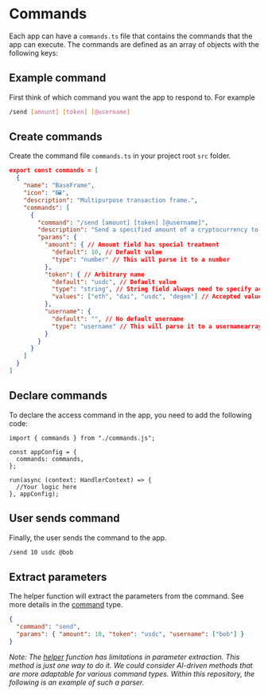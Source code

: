 # Commands

Each app can have a `commands.ts` file that contains the commands that the app can execute. The commands are defined as an array of objects with the following keys:

## Example command

First think of which command you want the app to respond to. For example

```bash [cmd]
/send [amount] [token] [@username]
```

## Create commands

Create the command file `commands.ts` in your project root `src` folder.

```json [src/commands.ts]
export const commands = [
  {
    "name": "BaseFrame",
    "icon": "🖼️",
    "description": "Multipurpose transaction frame.",
    "commands": [
      {
        "command": "/send [amount] [token] [@username]",
        "description": "Send a specified amount of a cryptocurrency to a destination address.",
        "params": {
          "amount": { // Amount field has special treatment
            "default": 10, // Default value
            "type": "number" // This will parse it to a number
          },
          "token": { // Arbitrary name
            "default": "usdc", // Default value
            "type": "string", // String field always need to specify accepted values
            "values": ["eth", "dai", "usdc", "degen"] // Accepted values
          },
          "username": {
            "default": "", // No default username
            "type": "username" // This will parse it to a usernamearray
          }
        }
      }
    ]
  }
]
```

## Declare commands

To declare the access command in the app, you need to add the following code:

```tsx
import { commands } from "./commands.js";

const appConfig = {
  commands: commands,
};

run(async (context: HandlerContext) => {
  //Your logic here
}, appConfig);
```

## User sends command

Finally, the user sends the command to the app.

```bash [cmd]
/send 10 usdc @bob
```

## Extract parameters

The helper function will extract the parameters from the command. See more details in the [command](/concepts/content-types/command) type.

```json [params]
{
  "command": "send",
  "params": { "amount": 10, "token": "usdc", "username": ["bob"] }
}
```

_Note: The [helper](https://github.com/xmtp-labs/message-kit/blob/main/packages/message-kit/src/lib/helper.ts) function has limitations in parameter extraction. This method is just one way to do it. We could consider AI-driven methods that are more adaptable for various command types. Within this repository, the following is an example of such a parser._
